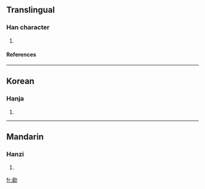 ==Translingual==
===Han character===
{{Han char|rad=力|as=13|sn=15|four=|canj=X卜人大尸 (XYOKS), 卜人大尸 (YOKS)}}
# {{defn|Han|sort=力13}}
====References====
{{Han ref|kx=0149.280|dkj=02454|dj=0337.110|hdz=10381.100|uh=52EE|ud=21230}}
----
==Korean==
===Hanja===
{{ko-hanja|hangeul=거|rv=geo|mr=kŏ}}
# {{defn|Korean}}
----
==Mandarin==
===Hanzi===
{{cmn-hanzi|pin=[[jù]] ([[ju4]])|wg=chü<sup>4</sup>}}
# {{defn|Mandarin}}

[[fr:勮]]